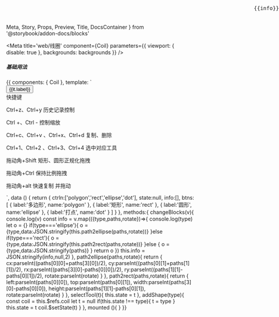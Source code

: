   Meta,
  Story,
  Props,
  Preview,
  Title,
  DocsContainer
} from '@storybook/addon-docs/blocks'


<Meta
  title='web/线圈'
  component={Coil}
  parameters={{ viewport: { disable: true }, backgrounds: backgrounds }}
/>

<Title>Coil</Title>

##### 基础用法

<Preview>
  <Story name='基础用法' height='420px'>
    {{
      components: { Coil },
      template: `<div>
        <Coil @selectTool="selectTool" @changeBlocks="changeBlocks" :width="400" :height="400" ref="coil" src="http://img.ikstatic.cn/MTU5MDU0NDQyMTA3MiM5NzAjanBn.jpg" :ctrln="ctrln"/>
        <pre style="position: absolute;right: 0;top: 0;">{{info}}</pre>
        <div>
          <button v-for="(it,i) in btns" 
            :key="i" 
            type="button" 
            @click="addShape(it.name)" 
            :style="{background:state === it.name ? '#ccc' :'#fff'}"
            >
              {{it.label}}
          </button>
        </div>
        <div>快捷键</div>
        <p>Ctrl+z、Ctrl+y 历史记录控制</p>
        <p>Ctrl +、Ctrl - 控制缩放</p>
        <p>Ctrl+c、Ctrl+v 、Ctrl+x、Ctrl+d 复制、删除</p>
        <p>Ctrl+1、Ctrl+2 、Ctrl+3、Ctrl+4 选中对应工具</p>
        <p>拖动角+Shift 矩形、圆形正规化拖拽</p>
        <p>拖动角+Ctrl 保持比例拖拽</p>
        <p>拖动角+alt 快速复制 并拖动</p>
      </div>`,
      data () {
        return {
          ctrln:['polygon','rect','ellipse','dot'],
          state:null,
          info:[],
          btns:[
            {
              label:'多边形',
              name:'polygon'
            },
            {
              label:'矩形',
              name:'rect'
            },
            {
              label:'圆形',
              name:'ellipse'
            },
            {
              label:'打点',
              name:'dot'
            }
          ]
        }
      },
      methods:{
        changeBlocks(v){
          console.log(v)
          const info = v.map(({type,paths,rotate})=>{
            console.log(type)
            let o = {}
            if(type==='ellipse'){
              o = {type,data:JSON.stringify(this.path2ellipse(paths,rotate))}
            }else if(type==='rect'){
              o = {type,data:JSON.stringify(this.path2rect(paths,rotate))}
            }else {
              o = {type,data:JSON.stringify(paths)}
            }
            return o
          })
          this.info = JSON.stringify(info,null,2)
        },
        path2ellipse(paths,rotate){
          return {
            cx:parseInt((paths[0][0]+paths[3][0])/2), 
            cy:parseInt((paths[0][1]+paths[1][1])/2),
            rx:parseInt((paths[3][0]-paths[0][0])/2),
            ry:parseInt((paths[1][1]-paths[0][1])/2),
            rotate:parseInt(rotate)
          }
        },
        path2rect(paths,rotate){
          return {
            left:parseInt(paths[0][0]),
            top:parseInt(paths[0][1]),
            width:parseInt(paths[3][0]-paths[0][0]),
            height:parseInt(paths[1][1]-paths[0][1]),
            rotate:parseInt(rotate)
          }
        },
        selectTool(t){
          this.state = t
        },
        addShape(type){
          const coil = this.$refs.coil
          let t = null
          if(this.state !== type){
            t = type
          }
          this.state = t
          coil.$setState(t)
        }
      },
      mounted (){
      }
    }}
  </Story>
</Preview>

